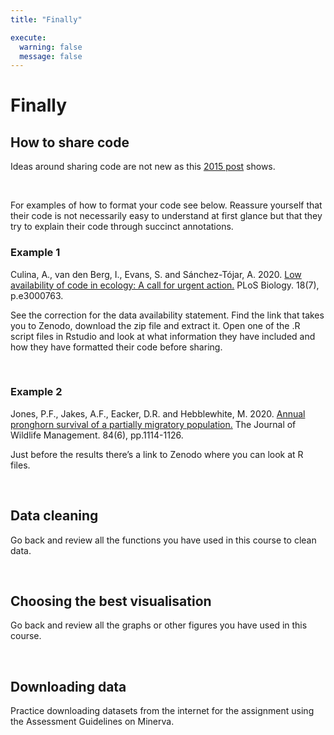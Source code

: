 ```yaml
---
title: "Finally"

execute: 
  warning: false
  message: false
---
```


# Finally

## How to share code

Ideas around sharing code are not new as this [2015 post](https://ramblingsofanecologa.wordpress.com/2015/10/23/publish-and-share-your-code/) shows.

<br>

For examples of how to format your code see below. Reassure yourself that their code is not necessarily easy to understand at first glance but that they try to explain their code through succinct annotations. 


### Example 1

Culina, A., van den Berg, I., Evans, S. and Sánchez-Tójar, A. 2020. [Low availability of code in ecology: A call for urgent action.](https://journals.plos.org/plosbiology/article?id=10.1371/journal.pbio.3000763) PLoS Biology. 18(7), p.e3000763. 
 
See the correction for the data availability statement. Find the link that takes you to Zenodo, download the zip file and extract it. Open one of the .R script files in Rstudio and look at what information they have included and how they have formatted their code before sharing. 

<br>

### Example 2

Jones, P.F., Jakes, A.F., Eacker, D.R. and Hebblewhite, M. 2020. [Annual pronghorn survival of a partially migratory population.](https://wildlife.onlinelibrary.wiley.com/doi/10.1002/jwmg.21886) The Journal of Wildlife Management. 84(6), pp.1114-1126. 

Just before the results there’s a link to Zenodo where you can look at R files. 



<br>

## Data cleaning

Go back and review all the functions you have used in this course to clean data.

<br>

## Choosing the best visualisation

Go back and review all the graphs or other figures you have used in this course.

<br>

## Downloading data

Practice downloading datasets from the internet for the assignment using the Assessment Guidelines on Minerva.

<br>